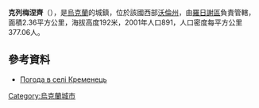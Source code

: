 {{coord|50|55|9|N|25|12|17|E|scale:30000|display=title}}

'''克列梅涅齊'''（{{lang-uk|Кременець}}），是[[烏克蘭|烏克蘭]]的城鎮，位於該國西部[[沃倫州|沃倫州]]，由[[羅日謝區|羅日謝區]]負責管轄，面積2.36平方公里，海拔高度192米，2001年人口891，人口密度每平方公里377.06人。

==參考資料==
* [http://weather.in.ua/ua/volynskaja/12207 Погода в селі Кременець] {{Wayback|url=http://weather.in.ua/ua/volynskaja/12207 |date=20111219095535 }}

{{Ukraine-geo-stub}}
[[Category:烏克蘭城市|Category:烏克蘭城市]]